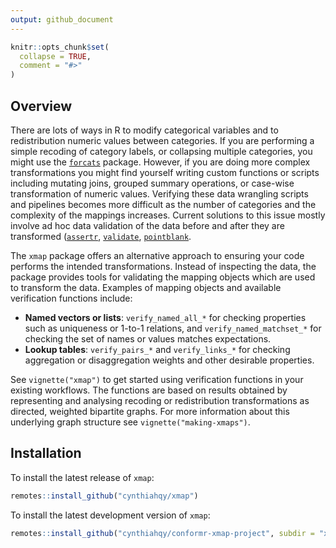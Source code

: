 ```yaml
---
output: github_document
---
```


<!-- README.md is generated from README.Rmd. Please edit that file -->

```r
knitr::opts_chunk$set(
  collapse = TRUE,
  comment = "#>"
)
```

## Overview

There are lots of ways in R to modify categorical variables and to redistribution numeric values between categories. If you are performing a simple recoding of category labels, or collapsing multiple categories, you might use the [`forcats`](https://github.com/tidyverse/forcats) package. However, if you are doing more complex transformations you might find yourself writing custom functions or scripts including mutating joins, grouped summary operations, or case-wise transformation of numeric values. Verifying these data wrangling scripts and pipelines becomes more difficult as the number of categories and the complexity of the mappings increases. Current solutions to this issue mostly involve ad hoc data validation of the data before and after they are transformed ([`assertr`](https://github.com/ropensci/assertr), [`validate`](https://data-cleaning.github.io/validate/), [`pointblank`](https://rich-iannone.github.io/pointblank/).

The `xmap` package offers an alternative approach to ensuring your code performs the intended transformations. Instead of inspecting the data, the package provides tools for validating the mapping objects which are used to transform the data. Examples of mapping objects and available verification functions include:

-   **Named vectors or lists**: `verify_named_all_*` for checking properties such as uniqueness or 1-to-1 relations, and `verify_named_matchset_*` for checking the set of names or values matches expectations.
-   **Lookup tables**: `verify_pairs_*` and `verify_links_*` for checking aggregation or disaggregation weights and other desirable properties.

See `vignette("xmap")` to get started using verification functions in your existing workflows. The functions are based on results obtained by representing and analysing recoding or redistribution transformations as directed, weighted bipartite graphs. For more information about this underlying graph structure see `vignette("making-xmaps")`.

## Installation

To install the latest release of `xmap`:

``` r
remotes::install_github("cynthiahqy/xmap")
```

To install the latest development version of `xmap`:

``` r
remotes::install_github("cynthiahqy/conformr-xmap-project", subdir = "xmap")
```
